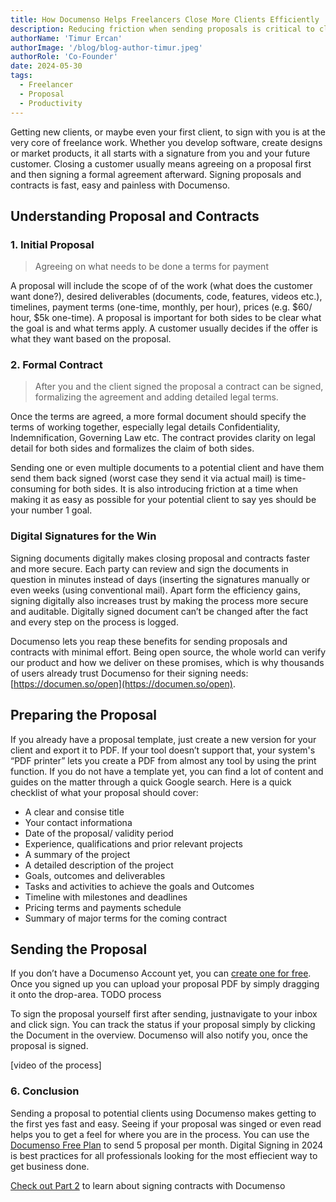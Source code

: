 ```yaml
---
title: How Documenso Helps Freelancers Close More Clients Efficiently
description: Reducing friction when sending proposals is critical to close new clients. By using Documenso, freelancers can save time, enhance client interactions, and ultimately close more deals efficiently.
authorName: 'Timur Ercan'
authorImage: '/blog/blog-author-timur.jpeg'
authorRole: 'Co-Founder'
date: 2024-05-30
tags:
  - Freelancer
  - Proposal
  - Productivity
---
```


Getting new clients, or maybe even your first client, to sign with you is at the very core of freelance work. Whether you develop software, create designs or market products, it all starts with a signature from you and your future customer. Closing a customer usually means agreeing on a proposal first and then signing a formal agreement afterward. Signing proposals and contracts is fast, easy and painless with Documenso.

## Understanding Proposal and Contracts

### 1. Initial Proposal

> Agreeing on what needs to be done a terms for payment

A proposal will include the scope of of the work (what does the customer want done?), desired deliverables (documents, code, features, videos etc.), timelines, payment terms (one-time, monthly, per hour), prices (e.g. $60/ hour, $5k one-time). A proposal is important for both sides to be clear what the goal is and what terms apply. A customer usually decides if the offer is what they want based on the proposal.

### 2. Formal Contract

> After you and the client signed the proposal a contract can be signed, formalizing the agreement and adding detailed legal terms.

Once the terms are agreed, a more formal document should specify the terms of working together, especially legal details Confidentiality, Indemnification, Governing Law etc. The contract provides clarity on legal detail for both sides and formalizes the claim of both sides.

Sending one or even multiple documents to a potential client and have them send them back signed (worst case they send it via actual mail) is time-consuming for both sides. It is also introducing friction at a time when making it as easy as possible for your potential client to say yes should be your number 1 goal.

### **Digital Signatures for the Win**

Signing documents digitally makes closing proposal and contracts faster and more secure. Each party can review and sign the documents in question in minutes instead of days (inserting the signatures manually or even weeks (using conventional mail). Apart form the efficiency gains, signing digitally also increases trust by making the process more secure and auditable. Digitally signed document can’t be changed after the fact and every step on the process is logged.

Documenso lets you reap these benefits for sending proposals and contracts with minimal effort. Being open source, the whole world can verify our product and how we deliver on these promises, which is why thousands of users already trust Documenso for their signing needs: [https://documen.so/open](https://documen.so/open).

## Preparing the Proposal
 
If you already have a proposal template, just create a new version for your client and export it to PDF. If your tool doesn’t support that, your system's “PDF printer” lets you create a PDF from almost any tool by using the print function. If you do not have a template yet, you can find a lot of content and guides on the matter through a quick Google search.  Here is a quick checklist of what your proposal should cover:

- A clear and consise title
- Your contact informationa
- Date of the proposal/ validity period
- Experience, qualifications and prior relevant projects
- A summary of the project
- A detailed description of the project
- Goals, outcomes and deliverables
- Tasks and activities to achieve the goals and Outcomes
- Timeline with milestones and deadlines
- Pricing terms and payments schedule
- Summary of major terms for the coming contract

## Sending the Proposal
If you don’t have a Documenso Account yet, you can [create one for free](https://documen.so/signup?utm_source=blog-freelancer-proposal). Once you signed up you can upload your proposal PDF by simply dragging it onto the drop-area.  TODO process

To sign the proposal yourself first after sending, justnavigate to your inbox and click sign. You can track the status if your proposal simply by clicking the Document in the overview. Documenso will also notify you, once the proposal is signed.

[video of the process]

### 6. Conclusion
Sending a proposal to potential clients using Documenso makes getting to the first yes fast and easy. Seeing if your proposal was singed or even read helps you to get a feel for where you are in the process. You can use the [Documenso Free Plan](https://app.documenso.com/signup?utm_source=blog-freelancer-proposal) to send 5 proposal per month. Digital Signing in 2024 is best practices for all professionals looking for the most effiecient way to get business done. 

[Check out Part 2](https://documenso.com/blog) to learn about signing contracts with Documenso